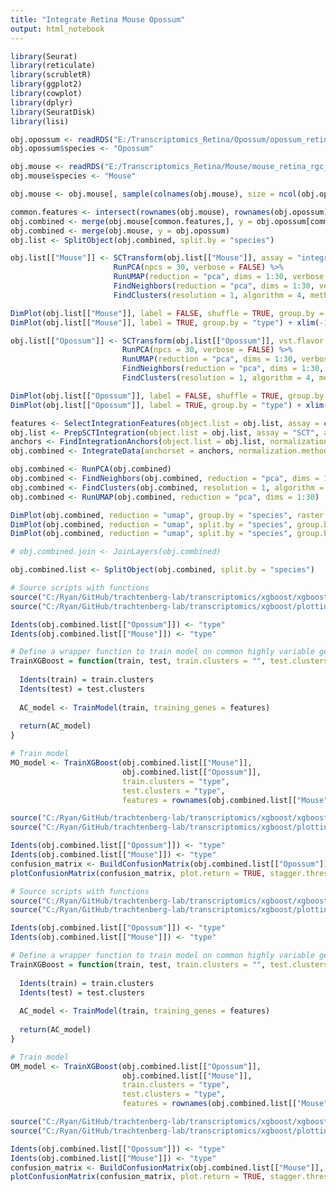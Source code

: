 ```yaml
---
title: "Integrate Retina Mouse Opossum"
output: html_notebook
---
```


```r

library(Seurat)
library(reticulate)
library(scrubletR)
library(ggplot2)
library(cowplot)
library(dplyr)
library(SeuratDisk)
library(lisi)

obj.opossum <- readRDS("E:/Transcriptomics_Retina/Opossum/opossum_retina_rgc_integrated.rds")
obj.opossum$species <- "Opossum"

obj.mouse <- readRDS("E:/Transcriptomics_Retina/Mouse/mouse_retina_rgc_integrated.rds")
obj.mouse$species <- "Mouse"

obj.mouse <- obj.mouse[, sample(colnames(obj.mouse), size = ncol(obj.opossum), replace = FALSE)]

```


```r

common.features <- intersect(rownames(obj.mouse), rownames(obj.opossum))
obj.combined <- merge(obj.mouse[common.features,], y = obj.opossum[common.features,])
obj.combined <- merge(obj.mouse, y = obj.opossum)
obj.list <- SplitObject(obj.combined, split.by = "species")

```


```r

obj.list[["Mouse"]] <- SCTransform(obj.list[["Mouse"]], assay = "integrated", vst.flavor = "v2", return.only.var.genes = FALSE) %>%
                       RunPCA(npcs = 30, verbose = FALSE) %>%
                       RunUMAP(reduction = "pca", dims = 1:30, verbose = FALSE) %>%
                       FindNeighbors(reduction = "pca", dims = 1:30, verbose = FALSE) %>%
                       FindClusters(resolution = 1, algorithm = 4, method = "igraph")

DimPlot(obj.list[["Mouse"]], label = FALSE, shuffle = TRUE, group.by = "orig.file") + xlim(-18, 18) + ylim(-18, 18) + coord_equal()
DimPlot(obj.list[["Mouse"]], label = TRUE, group.by = "type") + xlim(-18, 18) + ylim(-18, 18) + coord_equal()

obj.list[["Opossum"]] <- SCTransform(obj.list[["Opossum"]], vst.flavor = "v2", verbose = FALSE) %>%
                         RunPCA(npcs = 30, verbose = FALSE) %>%
                         RunUMAP(reduction = "pca", dims = 1:30, verbose = FALSE) %>%
                         FindNeighbors(reduction = "pca", dims = 1:30, verbose = FALSE) %>%
                         FindClusters(resolution = 1, algorithm = 4, method = "igraph")

DimPlot(obj.list[["Opossum"]], label = FALSE, shuffle = TRUE, group.by = "orig.file") + xlim(-18, 18) + ylim(-18, 18) + coord_equal()
DimPlot(obj.list[["Opossum"]], label = TRUE, group.by = "type") + xlim(-18, 18) + ylim(-18, 18) + coord_equal()

```


```r

features <- SelectIntegrationFeatures(object.list = obj.list, assay = c("integrated", "integrated"), nfeatures = 3000)
obj.list <- PrepSCTIntegration(object.list = obj.list, assay = "SCT", anchor.features = features)
anchors <- FindIntegrationAnchors(object.list = obj.list, normalization.method = "SCT", anchor.features = features)
obj.combined <- IntegrateData(anchorset = anchors, normalization.method = "SCT")

```


```r

obj.combined <- RunPCA(obj.combined)
obj.combined <- FindNeighbors(obj.combined, reduction = "pca", dims = 1:30)
obj.combined <- FindClusters(obj.combined, resolution = 1, algorithm = 4, method = "igraph")
obj.combined <- RunUMAP(obj.combined, reduction = "pca", dims = 1:30)

```


```r

DimPlot(obj.combined, reduction = "umap", group.by = "species", raster = FALSE, shuffle = TRUE, cols = c("#909090", "#c692b8")) + xlim(-18, 18) + ylim(-18, 18) + coord_equal()
DimPlot(obj.combined, reduction = "umap", split.by = "species", group.by = "orig.file", raster = FALSE, shuffle = TRUE) + xlim(-18, 18) + ylim(-18, 18) + coord_equal()
DimPlot(obj.combined, reduction = "umap", split.by = "species", group.by = "type", raster = FALSE, shuffle = TRUE, label = TRUE) + xlim(-18, 18) + ylim(-18, 18) + coord_equal() + NoLegend()

```


```r

# obj.combined.join <- JoinLayers(obj.combined)

```


```r

obj.combined.list <- SplitObject(obj.combined, split.by = "species")

```


```r

# Source scripts with functions
source("C:/Ryan/GitHub/trachtenberg-lab/transcriptomics/xgboost/xgboost_train.R")
source("C:/Ryan/GitHub/trachtenberg-lab/transcriptomics/xgboost/plottingFxns.R")

Idents(obj.combined.list[["Opossum"]]) <- "type"
Idents(obj.combined.list[["Mouse"]]) <- "type"

# Define a wrapper function to train model on common highly variable genes
TrainXGBoost = function(train, test, train.clusters = "", test.clusters = "", features = c()){
  
  Idents(train) = train.clusters
  Idents(test) = test.clusters
  
  AC_model <- TrainModel(train, training_genes = features)
  
  return(AC_model)
}

# Train model
MO_model <- TrainXGBoost(obj.combined.list[["Mouse"]], 
                         obj.combined.list[["Opossum"]], 
                         train.clusters = "type", 
                         test.clusters = "type", 
                         features = rownames(obj.combined.list[["Mouse"]]@assays[["integrated"]]@data))

```

```r

source("C:/Ryan/GitHub/trachtenberg-lab/transcriptomics/xgboost/xgboost_train.R")
source("C:/Ryan/GitHub/trachtenberg-lab/transcriptomics/xgboost/plottingFxns.R")

Idents(obj.combined.list[["Opossum"]]) <- "type"
Idents(obj.combined.list[["Mouse"]]) <- "type"
confusion_matrix <- BuildConfusionMatrix(obj.combined.list[["Opossum"]], obj.combined.list[["Mouse"]], model = MO_model)
plotConfusionMatrix(confusion_matrix, plot.return = TRUE, stagger.threshold = 15)

```


```r

# Source scripts with functions
source("C:/Ryan/GitHub/trachtenberg-lab/transcriptomics/xgboost/xgboost_train.R")
source("C:/Ryan/GitHub/trachtenberg-lab/transcriptomics/xgboost/plottingFxns.R")

Idents(obj.combined.list[["Opossum"]]) <- "type"
Idents(obj.combined.list[["Mouse"]]) <- "type"

# Define a wrapper function to train model on common highly variable genes
TrainXGBoost = function(train, test, train.clusters = "", test.clusters = "", features = c()){
  
  Idents(train) = train.clusters
  Idents(test) = test.clusters
  
  AC_model <- TrainModel(train, training_genes = features)
  
  return(AC_model)
}

# Train model
OM_model <- TrainXGBoost(obj.combined.list[["Opossum"]], 
                         obj.combined.list[["Mouse"]], 
                         train.clusters = "type", 
                         test.clusters = "type", 
                         features = rownames(obj.combined.list[["Mouse"]]@assays[["integrated"]]@data))

```


```r

source("C:/Ryan/GitHub/trachtenberg-lab/transcriptomics/xgboost/xgboost_train.R")
source("C:/Ryan/GitHub/trachtenberg-lab/transcriptomics/xgboost/plottingFxns.R")

Idents(obj.combined.list[["Opossum"]]) <- "type"
Idents(obj.combined.list[["Mouse"]]) <- "type"
confusion_matrix <- BuildConfusionMatrix(obj.combined.list[["Mouse"]], obj.combined.list[["Opossum"]], model = OM_model)
plotConfusionMatrix(confusion_matrix, plot.return = TRUE, stagger.threshold = 15)

```





